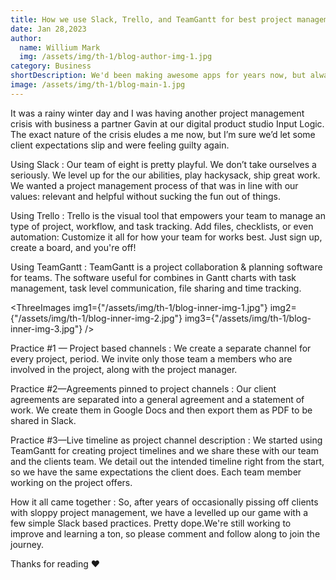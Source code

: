```yaml
---
title: How we use Slack, Trello, and TeamGantt for best project management as a digital agency
date: Jan 28,2023
author:
  name: Willium Mark
  img: /assets/img/th-1/blog-author-img-1.jpg
category: Business
shortDescription: We'd been making awesome apps for years now, but always just barely stumbled through project management. We pissed off clients and burned bridges, even though we were...
image: /assets/img/th-1/blog-main-1.jpg
---
```



It was a rainy winter day and I was having another project management crisis with business a partner Gavin at our digital product studio Input Logic. The exact nature of the crisis eludes a me now, but I’m sure we’d let some client expectations slip and were feeling guilty again.

<Bold>Using Slack :</Bold>
Our team of eight is pretty playful. We don’t take ourselves a seriously. We
level up for the our abilities, play hackysack, ship great work. We wanted a
project management process of that was in line with our values: relevant and
helpful without sucking the fun out of things.

<Bold>Using Trello :</Bold>
Trello is the visual tool that empowers your team to manage an type of project,
workflow, and task tracking. Add files, checklists, or even automation:
Customize it all for how your team for works best. Just sign up, create a board,
and you're off!

<Bold>Using TeamGantt :</Bold>
TeamGantt is a project collaboration & planning software for teams. The software
useful for combines in Gantt charts with task management, task level
communication, file sharing and time tracking.

<ThreeImages
  img1={"/assets/img/th-1/blog-inner-img-1.jpg"}
  img2={"/assets/img/th-1/blog-inner-img-2.jpg"}
  img3={"/assets/img/th-1/blog-inner-img-3.jpg"}
/>

<Bold>Practice #1 — Project based channels :</Bold>
We create a separate channel for every project, period. We invite only those
team a members who are involved in the project, along with the project manager.

<Bold>Practice #2—Agreements pinned to project channels :</Bold>
Our client agreements are separated into a general agreement and a statement of
work. We create them in Google Docs and then export them as PDF to be shared in
Slack.

<Bold>Practice #3—Live timeline as project channel description :</Bold>
We started using TeamGantt for creating project timelines and we share these
with our team and the clients team. We detail out the intended timeline right
from the start, so we have the same expectations the client does. Each team
member working on the project offers.

<Bold>How it all came together :</Bold>
So, after years of occasionally pissing off clients with sloppy project
management, we have a levelled up our game with a few simple Slack based
practices. Pretty dope.We're still working to improve and learning a ton, so
please comment and follow along to join the journey.

<Bold>Thanks for reading ❤</Bold>

